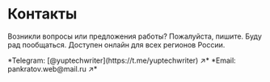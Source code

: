 
# Контакты

Возникли вопросы или предложения работы? Пожалуйста, пишите. Буду рад пообщаться. Доступен онлайн для всех регионов России.

<Callout type="info">
	*Telegram: [@yuptechwriter](https://t.me/yuptechwriter) ↗*  
	*Email: pankratov.web@mail.ru ↗*
</Callout>